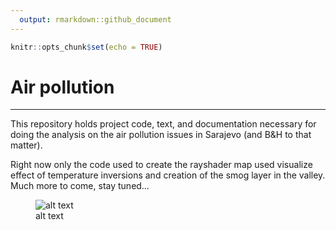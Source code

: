 ```yaml
---
  output: rmarkdown::github_document
---
```

  
  ```r
knitr::opts_chunk$set(echo = TRUE)
```

# Air pollution 


---

This repository holds project code, text, and documentation necessary for doing the analysis on the air pollution issues in Sarajevo (and B&H to that matter).

Right now only the code used to create the rayshader map used visualize effect of temperature inversions and creation of the smog layer in the valley. Much more to come, stay tuned... 


![alt text](./Rayshader_sarajevo.png)